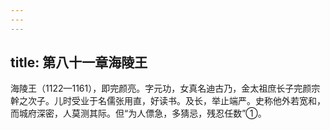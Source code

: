 ```yaml
---
---
---
```

title: 第八十一章海陵王
---



海陵王（1122—1161），即完颜亮。字元功，女真名迪古乃，金太祖庶长子完颜宗幹之次子。儿时受业于名儒张用直，好读书。及长，举止端严。史称他外若宽和，而城府深密，人莫测其际。但“为人僄急，多猜忌，残忍任数”①。